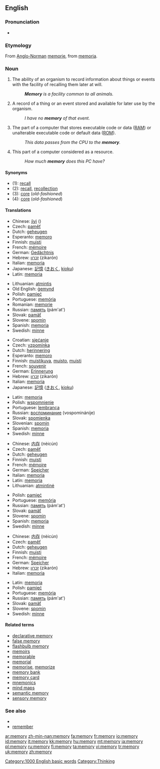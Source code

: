 ==English==

{{rank|Greek|island|special|935|memory|proved|plan|pain}}

===Pronunciation===
*{{audio|en-us-memory.ogg|Audio (US)}}

===Etymology===
From [[Anglo-Norman]] [[memorie]], from {{L.}} [[memoria]].

===Noun===
{{en-noun|memor|ies|-}}

# {{uncountable}} The ability of an organism to record information about things or events with the facility of recalling them later at will.
#:'''''Memory''' is a facility common to all animals.''
# A record of a thing or an event stored and available for later use by the organism.
#:''I have no '''memory''' of that event.''
# {{computing}} The part of a computer that stores executable code or data ([[RAM]]) or unalterable executable code or default data ([[ROM]]).
#:''This data passes from the CPU to the '''memory'''.''
# {{context|computing|uncountable}} This part of a computer considered as a resource.
#:''How much '''memory''' does this PC have?''

====Synonyms====
*(1): [[recall]]
*(2): [[recall]], [[recollection]]
*(3): [[core]] (''old-fashioned'')
*(4): [[core]] (''old-fashioned'')

====Translations====
{{trans-top|brain}}
*Chinese: [[jìyì]] ({{zh-ts|記憶|记忆}})
*Czech: [[paměť]] {{f}}
*Dutch: [[geheugen]]
*Esperanto: [[memoro]]
*Finnish: [[muisti]]
*French: [[mémoire]] {{f}}
*German: [[Gedächtnis]] {{n}}
*Hebrew: [[זכרון]] (zikarón) {{m}}
*Italian: [[memoria]] {{f}}
*Japanese: [[記憶]] ([[きおく]], [[kioku]])
*Latin: [[memoria]] {{f}}
{{trans-mid}}
*Lithuanian: [[atmintis]] {{f}}
*Old English: [[gemynd|ġemynd]]
*Polish: [[pamięć]] {{f}}
*Portuguese: [[memória]] {{f}}
*Romanian: [[memorie]] {{f}}
*Russian: [[память]] (pám'at') {{f}}
*Slovak: [[pamäť]] {{f}}
*Slovene: [[spomin]] {{m}}
*Spanish: [[memoria]] {{f}}
*Swedish: [[minne]] {{n}}
{{trans-bottom}}

{{trans-top|record}}
*Croatian: [[sjećanje]]
*Czech: [[vzpomínka]] {{f}}
*Dutch: [[herinnering]]
*Esperanto: [[memoro]]
*Finnish: [[muistikuva]], [[muisto]], [[muisti]]
*French: [[souvenir]] {{m}}
*German: [[Erinnerung]] {{f}}
*Hebrew: [[זכרון]] (zikarón) {{m}}
*Italian: [[memoria]] {{f}}
*Japanese: [[記憶]] ([[きおく]], [[kioku]])
{{trans-mid}}
*Latin: [[memoria]] {{f}}
*Polish: [[wspomnienie]] {{n}}
*Portuguese: [[lembrança]] {{f}}
*Russian: [[воспоминание]] (vospominánije) {{n}}
*Slovak: [[spomienka]] {{f}}
*Slovenian: [[spomin]] {{m}}
*Spanish: [[memoria]] {{f}}
*Swedish: [[minne]] {{n}}
{{trans-bottom}}

{{trans-top|computer}}
*Chinese: [[内存]] (nèicún)
*Czech: [[paměť]] {{f}}
*Dutch: [[geheugen]]
*Finnish: [[muisti]]
*French: [[mémoire]] {{f}}
*German: [[Speicher]] {{m}}
*Italian: [[memoria]] {{f}}
*Latin: [[memoria]] {{f}}
*Lithuanian: [[atmintinė]] {{f}}
{{trans-mid}}
*Polish: [[pamięć]] {{f}}
*Portuguese: [[memória]] {{f}}
*Russian: [[память]] (pám'at') {{f}}
*Slovak: [[pamäť]] {{f}}
*Slovene: [[spomin]] {{m}}
*Spanish: [[memoria]] {{f}}
*Swedish: [[minne]] {{n}}
{{trans-bottom}}

{{trans-top|resource}}
*Chinese: [[内存]] (nèicún)
*Czech: [[paměť]] {{f}}
*Dutch: [[geheugen]]
*Finnish: [[muisti]]
*French: [[mémoire]] {{f}}
*German: [[Speicher]] {{m}}
*Hebrew: [[זכרון]] (zikarón) {{m}}
*Italian: [[memoria]] {{f}}
{{trans-mid}}
*Latin: [[memoria]] {{f}}
*Polish: [[pamięć]] {{f}}
*Portuguese: [[memória]] {{f}}
*Russian: [[память]] (pám'at') {{f}}
*Slovak: [[pamäť]] {{f}}
*Slovene: [[spomin]] {{m}}
*Swedish: [[minne]] {{n}}
{{trans-bottom}}

====Related terms====

*[[declarative memory]]
*[[false memory]]
*[[flashbulb memory]]
*[[memoir]]s
*[[memorable]]
*[[memorial]]
*[[memorise]], [[memorize]]
*[[memory bank]]
*[[memory card]]
*[[mnemonics]]
*[[mind maps]]
*[[semantic memory]]
*[[sensory memory]]

===See also===

*{{wikipedia}}
*[[remember]]

[[Category:1000 English basic words]]
[[Category:Thinking]]

[[ar:memory]]
[[zh-min-nan:memory]]
[[fa:memory]]
[[fr:memory]]
[[io:memory]]
[[id:memory]]
[[it:memory]]
[[kk:memory]]
[[hu:memory]]
[[mt:memory]]
[[ja:memory]]
[[pl:memory]]
[[ru:memory]]
[[fi:memory]]
[[ta:memory]]
[[vi:memory]]
[[tr:memory]]
[[uk:memory]]
[[zh:memory]]